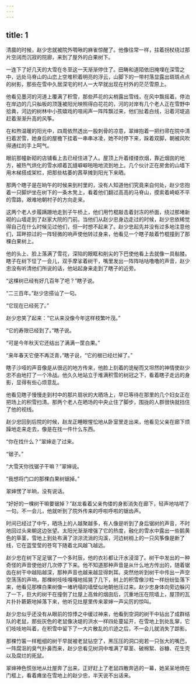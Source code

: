 ```yaml
---
---
---
```

title: 1
---



清晨的时候，赵少忠就被院外啁啾的麻雀惊醒了。他像往常一样，拄着拐杖绕过那片空阔而沉寂的院廊，来到了屋外的白果树下。

一连下了好几天的大雪在冬至这一天渐渐停住了。田畴和道陌依旧掩埋在深雪之中，远处马脊山的山峦上空堆积着明亮的浮云，山脚下的一带村落显露出斑斑点点的树影，那些在雪中久居深宅的村人一大早就出现在村外的茫茫雪原上。

他看见墨河的河道上覆满了积雪，那些芦花的尖梢露出雪线，在风中飘摇着。停泊在岸边的几只舢板的顶篷被阳光映照得白花花的，河的对岸有几个老人正在雪野中拾粪，河边的树林中小孩嬉戏的喧闹声一阵阵飘过来，他们扯着白线，沿着河堤追赶着渐渐升高的风筝。

在和煦温暖的阳光中，四周依然透出一股刺骨的凉意，翠婶抱着一把扫帚在院中清扫着淤雪，她身后的屋檐下挂着一串串冰凌，她不时停下来，跺着双脚，朝被风吹得通红的手上呵气。

眼前那幢新砌的店铺看上去已经住进了人。屋顶上升着缕缕炊烟，靠近烟囱的地方，被热气烘化的雪水顺着瓦缝噼噼啪啪地流到地上。几个伙计正在房舍的山墙下用木梯搭成架栏，把那些枯萎的茜草摊到阳光下来晒。

那两个瞎子是在晌午的时候来到村里的，没有人知道他们究竟来自何处，赵少忠抱着一只脚炉坐在树下的一条木凳上，看着他们翻过高高的马脊山，摸索着崎岖不平的雪路，艰难地朝村子的方向走来。

这两个老人步履蹒跚地走到子午桥上，他们用竹棍敲击着封冻的桥面，绕过那堵新砌的山墙走到了赵家大院的门前。当他们从赵少忠身边走过的时候，赵少忠依稀觉得自己在什么时候见过他们，但一时想不起来了。赵少忠起先并没有过多地注意他们，耳畔掠过的一阵轻微的响声使他转过身来，他看见一个瞎子敲着竹棍撞到了那棵白果树上。

他的头上、脸上落满了雪花，深陷的眼眶和削尖的下巴使他看上去就像一具骷髅。瞎子在树下怔了一会儿，双手摩挲着树干，嘴里发出一阵阵咕咕噜噜的声音，赵少忠没有听清他们所说的话，他站起身来走到了瞎子的近旁。

“这棵树已经有好几百年了吧？”瞎子说。

“二三百年。”赵少忠搭讪了一句。

“它现在已经死了。”

赵少忠笑了起来：“它从来没像今年这样枝繁叶茂。”

“它的寿限已经到了。”瞎子说。

“可是今年秋天它还结出了满满一筐白果。”

“来年春天它便不再泛青，”瞎子说，“它的根已经烂掉了。”

瞎子沙哑的声音像是从很远的地方传来，他脸上刻着的诡秘而又坦然的神情使赵少忠不由地打了一个冷战。他久久地站立于堆满积雪的树冠之下，看着瞎子走远的身影，显得有些心烦意乱。

他看见瞎子慢慢走到村中的那片扇状的大晒场上，早已等待在那里的几个妇女正在把场上的积雪扫清。那两个老人在晒场的中央止住了脚步，围拢的人群很快就挡住了他的视线。

赵少忠回到后院的时候，赵龙正睡眼惺忪地从卧室里走出来，他看见父亲在廊下烦躁地走来走去，像是在找一件什么东西。

“你在找什么？”翠婶走了过来。

“锯子。”

“大雪天你找锯子干嘛？”翠婶说。

“我想将门口的那棵白果树锯掉。”

翠婶愣了半晌，没有说话。

“好好的一棵树干嘛要锯掉？”赵龙看着父亲佝偻的身影消失在廊下，轻声地咕哝了一句。不一会儿，他就听到了院外传来的呼啦呼啦的锯齿声。

时间已经过了中午，晒场上的人越聚越多，有人像是听到了身后锯树的声音，不时地回过头来朝这边张望。太阳光渐渐增强了它的热度，融化的雪水中露出一些鹅黄色的草茎，雪地上到处布满了淙淙流淌的沟溪，河边树梢上的一只风筝像是断了线，它在蓝莹莹的苍穹下随着北风越飞越远。

赵少忠在树下足足锯了一个多时辰，他的衣衫都让汗水浸湿了。树干中发出的一种奇怪的声音使他好几次停了下来。他不知道那种声音是从什么地方传出的，随着锯齿在树干中越陷越深，那种声音也越来越显得刺耳。突然他听到树干中传出一声空空荡荡的声响，那棵树吱吱嘎嘎地摇晃了几下，树上的积雪像沙粒一样纷纷坠落下来，他看见那棵白果树像一堵坍塌的墙壁似地朝他压过来。赵少忠身体向旁边躲闪了一下，巨大的树干在撞倒了灶屋上高耸的烟囱后，沉重地压在院墙上，屋顶的瓦片扑扑簌簌地掉落下来，他听见灶屋里传来翠婶一声尖厉的惊叫。

赵少忠似乎还没有从眼前的惊悸之中缓过神来，他看到空洞的树干中钻出了成群结队的老鼠，那些灰色的老鼠像决堤的洪水一样四处蔓延开，在雪地上到处乱窜，它们吱吱地叫着，在积雪中留下了一大片散乱的爪迹之后，不一会儿就消失了踪影。

那棵竹匾一样粗细的树干早就被老鼠钻空了，黑压压的洞口宛若一只张大的嘴巴，一阵腐沤的臭气扑鼻而来，赵少忠看见树洞中堆满了草茎、破棉絮、谷糠、花生壳以及腐烂的死鼠。

翠婶神色慌张地从灶屋奔了出来，正好赶上了老鼠四散奔逃的一幕，她呆呆地倚在门框上，看着瘫坐在雪地上的赵少忠，半天说不出话来。